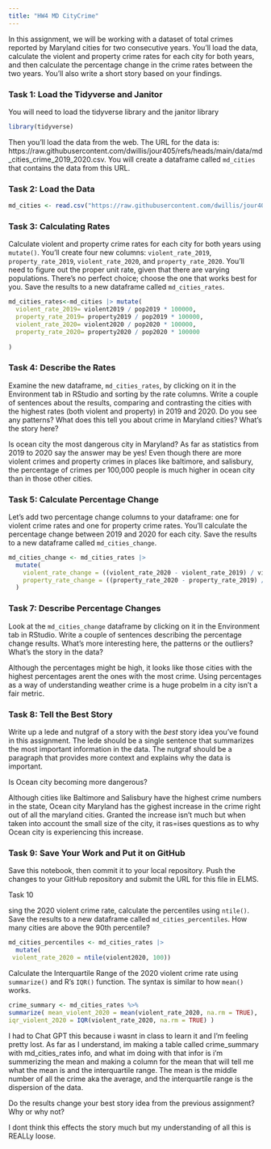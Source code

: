 ```yaml
---
title: "HW4 MD CityCrime"
---
```


In this assignment, we will be working with a dataset of total crimes reported by Maryland cities for two consecutive years. You'll load the data, calculate the violent and property crime rates for each city for both years, and then calculate the percentage change in the crime rates between the two years. You'll also write a short story based on your findings.

### Task 1: Load the Tidyverse and Janitor

You will need to load the tidyverse library and the janitor library

```r

library(tidyverse)
```

Then you'll load the data from the web. The URL for the data is: https://raw.githubusercontent.com/dwillis/jour405/refs/heads/main/data/md_cities_crime_2019_2020.csv. You will create a dataframe called `md_cities` that contains the data from this URL.

### Task 2: Load the Data

```r
md_cities <- read.csv("https://raw.githubusercontent.com/dwillis/jour405/refs/heads/main/data/md_cities_crime_2019_2020.csv")

```
### Task 3: Calculating Rates

Calculate violent and property crime rates for each city for both years using `mutate()`. You'll create four new columns: `violent_rate_2019`, `property_rate_2019`, `violent_rate_2020`, and `property_rate_2020`. You'll need to figure out the proper unit rate, given that there are varying populations. There's no perfect choice; choose the one that works best for you. Save the results to a new dataframe called `md_cities_rates`.

```r
md_cities_rates<-md_cities |> mutate(
  violent_rate_2019= violent2019 / pop2019 * 100000,
  property_rate_2019= property2019 / pop2019 * 100000,
  violent_rate_2020= violent2020 / pop2020 * 100000,
  property_rate_2020= property2020 / pop2020 * 100000
  
)


```

### Task 4: Describe the Rates

Examine the new dataframe, `md_cities_rates`, by clicking on it in the Environment tab in RStudio and sorting by the rate columns. Write a couple of sentences about the results, comparing and contrasting the cities with the highest rates (both violent and property) in 2019 and 2020. Do you see any patterns? What does this tell you about crime in Maryland cities? What's the story here?

Is ocean city the most dangerous city in Maryland? As far as statistics from 2019 to 2020 say the answer may be yes! Even though there are more violent crimes and property crimes in places like baltimore, and salisbury, the percentage of crimes per 100,000 people is much higher in ocean city than in those other cities.


### Task 5: Calculate Percentage Change

Let's add two percentage change columns to your dataframe: one for violent crime rates and one for property crime rates. You'll calculate the percentage change between 2019 and 2020 for each city. Save the results to a new dataframe called `md_cities_change`.

```r
md_cities_change <- md_cities_rates |>
  mutate(
    violent_rate_change = ((violent_rate_2020 - violent_rate_2019) / violent_rate_2019) * 100,
    property_rate_change = ((property_rate_2020 - property_rate_2019) / property_rate_2019) * 100
  )


```

### Task 7: Describe Percentage Changes

Look at the `md_cities_change` dataframe by clicking on it in the Environment tab in RStudio. Write a couple of sentences describing the percentage change results. What's more interesting here, the patterns or the outliers? What's the story in the data?

Although the percentages might be high, it looks like those cities with the highest percentages arent the ones with the most crime. Using percentages as a way of understanding weather crime is a huge probelm in a city isn't a fair metric.

### Task 8: Tell the Best Story

Write up a lede and nutgraf of a story with the _best_ story idea you've found in this assignment. The lede should be a single sentence that summarizes the most important information in the data. The nutgraf should be a paragraph that provides more context and explains why the data is important.

Is Ocean city becoming more dangerous?

Although cities like Baltimore and Salisbury have the highest crime numbers in the state, Ocean city Maryland has the gighest increase in the crime right out of all the maryland cities. Granted the increase isn't much but when taken into account the small size of the city, it ras=ises questions as to why Ocean city is experiencing this increase. 



### Task 9: Save Your Work and Put it on GitHub

Save this notebook, then commit it to your local repository. Push the changes to your GitHub repository and submit the URL for this file in ELMS.


Task 10

sing the 2020 violent crime rate, calculate the percentiles using `ntile()`. Save the results to a new dataframe called `md_cities_percentiles`. How many cities are above the 90th percentile?
```r



md_cities_percentiles <- md_cities_rates |>
  mutate(
 violent_rate_2020 = ntile(violent2020, 100))

```

Calculate the Interquartile Range of the 2020 violent crime rate using `summarize()` and R's `IQR()` function. The syntax is similar to how `mean()` works.
```r

crime_summary <- md_cities_rates %>% 
summarize( mean_violent_2020 = mean(violent_rate_2020, na.rm = TRUE), 
iqr_violent_2020 = IQR(violent_rate_2020, na.rm = TRUE) )

```

I had to Chat GPT this because i wasnt in class to learn it and I'm feeling pretty lost. As far as I understand, im making a table called crime_summary with md_cities_rates info, and what im doing with that infor is i'm summerizing the mean and making a column for the mean that will tell me what the mean is and the interquartile range. The mean is the middle number of all the crime aka the average, and the interquartile range is the dispersion of the data. 


Do the results change your best story idea from the previous assignment? Why or why not?

I dont think this effects the story much but my understanding of all this is REALLy loose.



